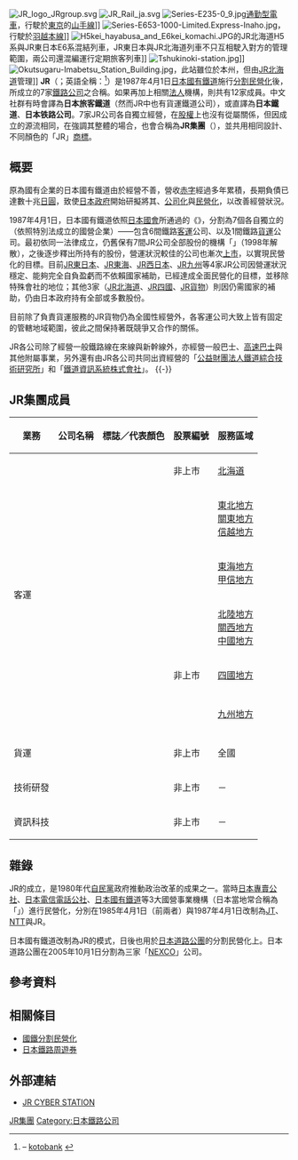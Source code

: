 {{about|1987年[[日本國有鐵道|日本國有鐵道]]改制分割為七家公司後，共同組成的鐵路事業群}}
{{redirect|日本铁路公司|日本国内包括私营铁路在内的所有公司|日本铁路公司列表}}
{{noteTA|G1=IT|G2=Transport}}
{{japanese|japanese=JR|kana=ジェイアール|romaji=Jei āru|舊寫=}}
[[File:JR_logo_JRgroup.svg|thumb]]
[[File:JR_Rail_ja.svg|thumb]]
[[File:Series-E235-0_9.jpg|thumb]][[通勤型電車|通勤型電車]]，行駛於[[東京|東京]]的[[山手線|山手線]]]]
[[File:Series-E653-1000-Limited.Express-Inaho.jpg|thumb]]，行駛於[[羽越本線|羽越本線]]]]
[[File:H5kei_hayabusa_and_E6kei_komachi.JPG|thumb]]的JR北海道H5系與JR東日本E6系混結列車，JR東日本與JR北海道列車不只互相駛入對方的管理範圍，兩公司還混編運行定期旅客列車]]
[[File:Tshukinoki-station.jpg|thumb]]]]
[[File:Okutsugaru-Imabetsu_Station_Building.jpg|thumb]]，此站雖位於本州，但由[[北海道旅客鐵道|JR北海道]]管理]]
'''JR'''（{{jpn|j=JR|hg=ジェイアール|rm=Jei āru|f=y}}；英語全稱：{{lang|en|'''<u>J</u>apan <u>R</u>ailways'''}}<ref>[https://kotobank.jp/word/JR-71833 {{lang|ja|JR(ジェーアール)とは}}] – [[kotobank|kotobank]] {{Wayback|url=https://kotobank.jp/word/JR-71833 |date=20210101102132 }}</ref>）是1987年4月1日[[日本國有鐵道|日本國有鐵道]]施行[[國鐵分割民營化|分割民營化]]後，所成立的7家[[鐵路公司|鐵路公司]]之合稱。如果再加上相關[[法人|法人]]機構，則共有12家成員。中文社群有時會譯為'''日本旅客鐵道'''（然而JR中也有貨運鐵道公司），或直譯為'''日本鐵道'''、'''日本铁路公司'''。7家JR公司各自獨立經營，在[[股權|股權]]上也沒有從屬關係，但因成立的源流相同，在強調其整體的場合，也會合稱為'''JR集團'''（{{lang|ja|JRグループ}}），並共用相同設計、不同顏色的「JR」[[商標|商標]]。

== 概要 ==
原為國有企業的日本國有鐵道由於經營不善，營收[[赤字|赤字]]經過多年累積，長期負債已達數十兆[[日圓|日圓]]，致使[[日本政府|日本政府]]開始研擬將其{{link-en|公司分拆|Corporate spin-off|分割}}、[[公司化|公司化]]與[[民營化|民營化]]，以改善經營狀況。

1987年4月1日，日本國有鐵道依照[[日本國會|日本國會]]所通過的《{{link-ja|日本國有鐵道改革法|日本国有鉄道改革法}}》，分割為7個各自獨立的{{link-ja|特殊會社|特殊会社}}（依照特別法成立的國營企業）——包含6間鐵路[[客運|客運]]公司、以及1間鐵路[[貨運|貨運]]公司。最初依同一法律成立，仍舊保有7間JR公司全部股份的{{link-ja|特殊法人|特殊法人}}機構「{{link-ja|日本國有鐵道清算事業團|日本国有鉄道清算事業団}}」（1998年解散），之後逐步釋出所持有的股份，營運狀況較佳的公司也漸次[[上市公司|上市]]，以實現民營化的目標。目前[[JR東日本|JR東日本]]、[[JR東海|JR東海]]、[[JR西日本|JR西日本]]、[[JR九州|JR九州]]等4家JR公司因營運狀況穩定、能夠完全自負盈虧而不依賴國家補助，已經達成全面民營化的目標，並移除特殊會社的地位；其他3家（[[JR北海道|JR北海道]]、[[JR四國|JR四國]]、[[JR貨物|JR貨物]]）則因仍需國家的補助，仍由日本政府持有全部或多數股份。

目前除了負責貨運服務的JR貨物仍為全國性經營外，各客運公司大致上皆有固定的管轄地域範圍，彼此之間保持著既競爭又合作的關係。

JR各公司除了經營一般鐵路線在來線與新幹線外，亦經營一般巴士、[[高速巴士|高速巴士]]與其他附屬事業，另外還有由JR各公司共同出資經營的「[[鐵道綜合技術研究所|公益財團法人鐵道綜合技術研究所]]」和「[[鐵道資訊系統|鐵道資訊系統株式會社]]」。
{{-}}

== JR集團成員 ==
{{Location map+|Japan|float=right|width=350|places= 																								
{{Location map~	|Japan	|label=	<!--	釧路	-->	|lat_deg=	42	|lat_min=	59	|lat_sec=	26	|lon_deg=	144	|lon_min=	22	|lon_sec=	53	|mark=	Lightgreen pog.svg	|marksize=	5	|position=	bottom	}}
{{Location map~	|Japan	|label=	<!--	旭川	-->	|lat_deg=	43	|lat_min=	45	|lat_sec=	53	|lon_deg=	142	|lon_min=	21	|lon_sec=	22	|mark=	Lightgreen pog.svg	|marksize=	5	|position=	bottom	}}
{{Location map~	|Japan	|label=	<!--	函館	-->	|lat_deg=	41	|lat_min=	46	|lat_sec=	36	|lon_deg=	140	|lon_min=	43	|lon_sec=	42	|mark=	Lightgreen pog.svg	|marksize=	5	|position=	bottom	}}
{{Location map~	|Japan	|label=		[[File:JR_logo_(hokkaido).svg|30px]]		|lat_deg=	43	|lat_min=	4	|lat_sec=	15	|lon_deg=	141	|lon_min=	19	|lon_sec=	56	|mark=	Lightgreen pog.svg	|marksize=	8	|position=	right	}}
{{Location map~	|Japan	|label=	<!--	靜岡	-->	|lat_deg=	34	|lat_min=	58	|lat_sec=	15	|lon_deg=	138	|lon_min=	23	|lon_sec=	20	|mark=	Orange pog.svg	|marksize=	5	|position=	bottom	}}
{{Location map~	|Japan	|label=	<!--	三重	-->	|lat_deg=	34	|lat_min=	44	|lat_sec=	5	|lon_deg=	136	|lon_min=	30	|lon_sec=	39	|mark=	Orange pog.svg	|marksize=	5	|position=	bottom	}}
{{Location map~	|Japan	|label=	<!--	飯田	-->	|lat_deg=	35	|lat_min=	31	|lat_sec=	11	|lon_deg=	137	|lon_min=	49	|lon_sec=	14	|mark=	Orange pog.svg	|marksize=	5	|position=	bottom	}}
{{Location map~	|Japan	|label=	<!--	關西	-->	|lat_deg=	34	|lat_min=	43	|lat_sec=	49	|lon_deg=	135	|lon_min=	30	|lon_sec=	0	|mark=	Orange pog.svg	|marksize=	5	|position=	bottom	}}
{{Location map~	|Japan	|label=	<!--	東海鐵道	-->	|lat_deg=	35	|lat_min=	10	|lat_sec=	5	|lon_deg=	136	|lon_min=	52	|lon_sec=	57	|mark=	Orange pog.svg	|marksize=	5	|position=	bottom	}}
{{Location map~	|Japan	|label=	<!--	新幹線鐵道	-->	|lat_deg=	35	|lat_min=	40	|lat_sec=	58	|lon_deg=	139	|lon_min=	46	|lon_sec=	6	|mark=	Orange pog.svg	|marksize=	5	|position=	bottom	}}
{{Location map~	|Japan	|label=		[[File:JR_logo_(central).svg|30px]]		|lat_deg=	35	|lat_min=	10	|lat_sec=	15	|lon_deg=	136	|lon_min=	52	|lon_sec=	57	|mark=	Orange pog.svg	|marksize=	8	|position=	bottom	}}
{{Location map~	|Japan	|label=	<!--	本社(東京)	-->	|lat_deg=	35	|lat_min=	37	|lat_sec=	47	|lon_deg=	139	|lon_min=	44	|lon_sec=	25	|mark=	Orange pog.svg	|marksize=	5	|position=	bottom	}}
{{Location map~	|Japan	|label=	<!--	愛媛(企)	-->	|lat_deg=	33	|lat_min=	50	|lat_sec=	22	|lon_deg=	132	|lon_min=	45	|lon_sec=	4	|mark=	Turquoise pog.svg	|marksize=	5	|position=	bottom	}}
{{Location map~	|Japan	|label=	<!--	德島(企)	-->	|lat_deg=	34	|lat_min=	4	|lat_sec=	29	|lon_deg=	134	|lon_min=	33	|lon_sec=	0	|mark=	Turquoise pog.svg	|marksize=	5	|position=	bottom	}}
{{Location map~	|Japan	|label=	<!--	高知(企)	-->	|lat_deg=	33	|lat_min=	34	|lat_sec=	2	|lon_deg=	133	|lon_min=	32	|lon_sec=	41	|mark=	Turquoise pog.svg	|marksize=	5	|position=	bottom	}}
{{Location map~	|Japan	|label=	<!--	岡山(企)	-->	|lat_deg=	34	|lat_min=	39	|lat_sec=	49	|lon_deg=	133	|lon_min=	55	|lon_sec=	7	|mark=	Turquoise pog.svg	|marksize=	5	|position=	bottom	}}
{{Location map~	|Japan	|label=	<!--	大阪(営)	-->	|lat_deg=	34	|lat_min=	42	|lat_sec=	26	|lon_deg=	135	|lon_min=	29	|lon_sec=	44	|mark=	Turquoise pog.svg	|marksize=	5	|position=	bottom	}}
{{Location map~	|Japan	|label=	<!--	東京(事)	-->	|lat_deg=	35	|lat_min=	40	|lat_sec=	35	|lon_deg=	139	|lon_min=	45	|lon_sec=	43	|mark=	Turquoise pog.svg	|marksize=	5	|position=	bottom	}}
{{Location map~	|Japan	|label=		[[File:JR_logo_(shikoku).svg|30px]]		|lat_deg=	34	|lat_min=	20	|lat_sec=	59	|lon_deg=	134	|lon_min=	2	|lon_sec=	31	|mark=	Turquoise pog.svg	|marksize=	8	|position=	bottom	}}
{{Location map~	|Japan	|label=	<!--	金澤	-->	|lat_deg=	36	|lat_min=	35	|lat_sec=	27	|lon_deg=	136	|lon_min=	40	|lon_sec=	3	|mark=	Blue pog.svg	|marksize=	5	|position=	bottom	}}
{{Location map~	|Japan	|label=	<!--	京都	-->	|lat_deg=	34	|lat_min=	59	|lat_sec=	5	|lon_deg=	135	|lon_min=	45	|lon_sec=	14	|mark=	Blue pog.svg	|marksize=	5	|position=	bottom	}}
{{Location map~	|Japan	|label=	<!--	大阪	-->	|lat_deg=	34	|lat_min=	38	|lat_sec=	43	|lon_deg=	135	|lon_min=	30	|lon_sec=	58	|mark=	Blue pog.svg	|marksize=	5	|position=	bottom	}}
{{Location map~	|Japan	|label=	<!--	和歌山	-->	|lat_deg=	34	|lat_min=	13	|lat_sec=	48	|lon_deg=	135	|lon_min=	11	|lon_sec=	29	|mark=	Blue pog.svg	|marksize=	5	|position=	bottom	}}
{{Location map~	|Japan	|label=	<!--	神戶	-->	|lat_deg=	34	|lat_min=	40	|lat_sec=	41	|lon_deg=	135	|lon_min=	10	|lon_sec=	51	|mark=	Blue pog.svg	|marksize=	5	|position=	bottom	}}
{{Location map~	|Japan	|label=	<!--	福知山	-->	|lat_deg=	35	|lat_min=	17	|lat_sec=	49	|lon_deg=	135	|lon_min=	7	|lon_sec=	4	|mark=	Blue pog.svg	|marksize=	5	|position=	bottom	}}
{{Location map~	|Japan	|label=	<!--	岡山	-->	|lat_deg=	34	|lat_min=	40	|lat_sec=	4	|lon_deg=	133	|lon_min=	55	|lon_sec=	13	|mark=	Blue pog.svg	|marksize=	5	|position=	bottom	}}
{{Location map~	|Japan	|label=	<!--	米子	-->	|lat_deg=	35	|lat_min=	25	|lat_sec=	20	|lon_deg=	133	|lon_min=	20	|lon_sec=	8	|mark=	Blue pog.svg	|marksize=	5	|position=	bottom	}}
{{Location map~	|Japan	|label=	<!--	廣島	-->	|lat_deg=	34	|lat_min=	24	|lat_sec=	0	|lon_deg=	132	|lon_min=	28	|lon_sec=	40	|mark=	Blue pog.svg	|marksize=	5	|position=	bottom	}}
{{Location map~	|Japan	|label=	<!--	新幹線管理本部	-->	|lat_deg=	34	|lat_min=	43	|lat_sec=	49	|lon_deg=	135	|lon_min=	30	|lon_sec=	0	|mark=	Blue pog.svg	|marksize=	5	|position=	bottom	}}
{{Location map~	|Japan	|label=	<!--	福岡支社	-->	|lat_deg=	33	|lat_min=	35	|lat_sec=	25	|lon_deg=	130	|lon_min=	25	|lon_sec=	11	|mark=	Blue pog.svg	|marksize=	5	|position=	bottom	}}
{{Location map~	|Japan	|label=		[[File:JR_logo_(west).svg|30px]]		|lat_deg=	34	|lat_min=	42	|lat_sec=	26	|lon_deg=	135	|lon_min=	29	|lon_sec=	42	|mark=	Blue pog.svg	|marksize=	8	|position=	top	}}
{{Location map~	|Japan	|label=	<!--	東京本部	-->	|lat_deg=	35	|lat_min=	40	|lat_sec=	35	|lon_deg=	139	|lon_min=	45	|lon_sec=	43	|mark=	Blue pog.svg	|marksize=	5	|position=	bottom	}}
{{Location map~	|Japan	|label=	<!--	北部九州地域本社	-->	|lat_deg=	33	|lat_min=	53	|lat_sec=	18	|lon_deg=	130	|lon_min=	52	|lon_sec=	22	|mark=	Red pog.svg	|marksize=	5	|position=	bottom	}}
{{Location map~	|Japan	|label=	<!--	長崎	-->	|lat_deg=	32	|lat_min=	45	|lat_sec=	5	|lon_deg=	129	|lon_min=	52	|lon_sec=	12	|mark=	Red pog.svg	|marksize=	5	|position=	bottom	}}
{{Location map~	|Japan	|label=	<!--	大分	-->	|lat_deg=	33	|lat_min=	14	|lat_sec=	0	|lon_deg=	131	|lon_min=	36	|lon_sec=	23	|mark=	Red pog.svg	|marksize=	5	|position=	bottom	}}
{{Location map~	|Japan	|label=	<!--	熊本	-->	|lat_deg=	32	|lat_min=	47	|lat_sec=	21	|lon_deg=	130	|lon_min=	41	|lon_sec=	20	|mark=	Red pog.svg	|marksize=	5	|position=	bottom	}}
{{Location map~	|Japan	|label=	<!--	鹿兒島	-->	|lat_deg=	31	|lat_min=	34	|lat_sec=	58	|lon_deg=	130	|lon_min=	32	|lon_sec=	26	|mark=	Red pog.svg	|marksize=	5	|position=	bottom	}}
{{Location map~	|Japan	|label=	<!--	東京支店	-->	|lat_deg=	35	|lat_min=	40	|lat_sec=	35	|lon_deg=	139	|lon_min=	45	|lon_sec=	43	|mark=	Red pog.svg	|marksize=	5	|position=	bottom	}}
{{Location map~	|Japan|label=	<!--	沖繩支店	-->	|lat_deg=	26	|lat_min=	12	|lat_sec=	56	|lon_deg=	127	|lon_min=	40	|lon_sec=	40	|mark=	Red pog.svg	|marksize=	5	|position=	bottom	}}
{{Location map~	|Japan	|label=		[[File:JR_logo_(kyushu).svg|30px]]		|lat_deg=	33	|lat_min=	35	|lat_sec=	21	|lon_deg=	130	|lon_min=	25	|lon_sec=	1	|mark=	Red pog.svg	|marksize=	8	|position=	bottom	}}
{{Location map~	|Japan	|label=	<!--	新幹線鐵道事業部	-->	|lat_deg=	31	|lat_min=	48	|lat_sec=	48	|lon_deg=	130	|lon_min=	18	|lon_sec=	14	|mark=	Red pog.svg	|marksize=	5	|position=	bottom	}}
{{Location map~	|Japan	|label=	<!--	東京	-->	|lat_deg=	35	|lat_min=	44	|lat_sec=	24	|lon_deg=	139	|lon_min=	45	|lon_sec=	38	|mark=	Green pog.svg	|marksize=	5	|position=	bottom	}}
{{Location map~	|Japan	|label=	<!--	橫濱	-->	|lat_deg=	35	|lat_min=	27	|lat_sec=	45	|lon_deg=	139	|lon_min=	37	|lon_sec=	10	|mark=	Green pog.svg	|marksize=	5	|position=	bottom	}}
{{Location map~	|Japan	|label=	<!--	大宮	-->	|lat_deg=	35	|lat_min=	54	|lat_sec=	12	|lon_deg=	139	|lon_min=	37	|lon_sec=	27	|mark=	Green pog.svg	|marksize=	5	|position=	bottom	}}
{{Location map~	|Japan	|label=	<!--	高崎	-->	|lat_deg=	36	|lat_min=	19	|lat_sec=	22	|lon_deg=	139	|lon_min=	1	|lon_sec=	1	|mark=	Green pog.svg	|marksize=	5	|position=	bottom	}}
{{Location map~	|Japan	|label=	<!--	千葉	-->	|lat_deg=	35	|lat_min=	36	|lat_sec=	44	|lon_deg=	140	|lon_min=	6	|lon_sec=	47	|mark=	Green pog.svg	|marksize=	5	|position=	bottom	}}
{{Location map~	|Japan	|label=	<!--	仙台	-->	|lat_deg=	38	|lat_min=	15	|lat_sec=	22	|lon_deg=	140	|lon_min=	52	|lon_sec=	1	|mark=	Green pog.svg	|marksize=	5	|position=	bottom	}}
{{Location map~	|Japan	|label=	<!--	盛岡	-->	|lat_deg=	39	|lat_min=	42	|lat_sec=	18	|lon_deg=	141	|lon_min=	8	|lon_sec=	0	|mark=	Green pog.svg	|marksize=	5	|position=	bottom	}}
{{Location map~	|Japan	|label=	<!--	秋田	-->	|lat_deg=	39	|lat_min=	42	|lat_sec=	54	|lon_deg=	140	|lon_min=	7	|lon_sec=	45	|mark=	Green pog.svg	|marksize=	5	|position=	bottom	}}
{{Location map~	|Japan	|label=	<!--	新潟	-->	|lat_deg=	37	|lat_min=	54	|lat_sec=	45	|lon_deg=	139	|lon_min=	3	|lon_sec=	37	|mark=	Green pog.svg	|marksize=	5	|position=	bottom	}}
{{Location map~	|Japan	|label=	<!--	長野	-->	|lat_deg=	36	|lat_min=	38	|lat_sec=	32	|lon_deg=	138	|lon_min=	11	|lon_sec=	19	|mark=	Green pog.svg	|marksize=	5	|position=	bottom	}}
{{Location map~	|Japan	|label=		[[File:JR_logo_(east).svg|30px]]		|lat_deg=	35	|lat_min=	41	|lat_sec=	20	|lon_deg=	139	|lon_min=	41	|lon_sec=	59	|mark=	Green pog.svg	|marksize=	8	|position=	top	}}
|caption=JR各旅客鐵道公司　本社、支社分布圖	<br />
[[File:Lightgreen_pog.svg|8px]] [[File:JR_logo_(hokkaido).svg|30px]]'''{{Color|#2cb431|北海道}}'''
[[File:Green_pog.svg|8px]] [[File:JR_logo_(east).svg|30px]]'''{{Color|green|東日本}}'''
[[File:Orange_pog.svg|8px]] [[File:JR_logo_(central).svg|30px]]'''{{Color|orange|東海}}'''<br />
[[File:Blue_pog.svg|8px]] [[File:JR_logo_(west).svg|30px]]'''{{Color|#0072bc|西日本}}'''
[[File:Turquoise_pog.svg|8px]] [[File:JR_logo_(shikoku).svg|30px]]'''{{Color|#1cadca|四國}}'''
[[File:Red_pog.svg|8px]] [[File:JR_logo_(kyushu).svg|30px]]'''{{Color|red|九州}}'''
（[[日本貨物鐵道|JR貨物]]、[[鐵道綜合技術研究所|JR總研]]、[[鐵道資訊系統|JR系統]]不在收錄範圍）}}

{| class=wikitable
!業務
!公司名稱
!標誌／代表顏色
!股票編號
!服務區域
|-
|rowspan=6|客運
|{{nowrap|'''[[北海道旅客鐵道|北海道旅客鐵道]]'''}} {{nowrap|（JR北海道）}} 
|style="color:#2cb431"|{{nowrap|[[File:JR_logo_(hokkaido).svg|50px]] 淺綠色}}
|非上市
|[[北海道|北海道]]
|-
|{{nowrap|'''[[東日本旅客鐵道|東日本旅客鐵道]]'''}} {{nowrap|（JR東日本）}} 
|style="color:#0c8c11"|{{nowrap|[[File:JR_logo_(east).svg|50px]] 綠色}}
|{{tyo|9020}}<br />{{Ose|9020}}<br />{{Nse|9020}}
|[[東北地方|東北地方]]<br />[[關東地方|關東地方]]<br />[[信越地方|信越地方]]
|-
|{{nowrap|'''[[東海旅客鐵道|東海旅客鐵道]]'''}} {{nowrap|（JR東海）}} 
|style="color:#ff7000"|{{nowrap|[[File:JR_logo_(central).svg|50px]] 橙色}}
|{{tyo|9022}}<br />{{Ose|9022}}<br />{{Nse|9022}}
|[[東海地方|東海地方]]<br />[[甲信地方|甲信地方]]
|-
|{{nowrap|'''[[西日本旅客鐵道|西日本旅客鐵道]]'''}} {{nowrap|（JR西日本）}} 
|style="color:#0072bc"|{{nowrap|[[File:JR_logo_(west).svg|50px]] 藍色}}
|{{tyo|9021}}<br />{{Ose|9021}}<br />{{Nse|9021}}
|[[北陸地方|北陸地方]]<br />[[關西地方|關西地方]]<br />[[中國地方|中國地方]]
|-
|{{nowrap|'''[[四國旅客鐵道|四國旅客鐵道]]'''}} {{nowrap|（JR四國）}}
|style="color:#1cadca"|{{nowrap|[[File:JR_logo_(shikoku).svg|50px]] 淺藍色}}
|非上市
|[[四國|四國地方]] 
|-
|{{nowrap|'''[[九州旅客鐵道|九州旅客鐵道]]'''}} {{nowrap|（JR九州）}}
|style="color:#ff0000"|{{nowrap|[[File:JR_logo_(kyushu).svg|50px]] 紅色}}
|{{tyo|9142}}<br />{{Ose|9142}}<br />{{Nse|9142}}
|[[九州_(日本)|九州地方]]
|-
|貨運
|{{nowrap|'''[[日本貨物鐵道|日本貨物鐵道]]'''}} {{nowrap|（JR貨物）}}
|style="color:#2d86bd"|{{nowrap|[[File:JR_logo_(freight).svg|50px]] 灰藍色}}
|非上市
|全國
|-
|技術研發
|{{nowrap|'''[[鐵道综合技術研究所|鐵道综合技術研究所]]'''}} {{nowrap|（JR總研）}}
|style="color:#9932cc"|{{nowrap|[[File:JR_logo_RTRI.svg|50px]] 淺紫色}}
|非上市
|－
|-
|資訊科技
|{{nowrap|'''[[鐵道資訊系統|鐵道資訊系統]]'''}} {{nowrap|（JR系統）}}
|style="color:#B3424A"|{{nowrap|[[File:JR_logo_systems.svg|50px]] 暗紅色}}
|非上市
|－
|}

== 雜錄 ==
JR的成立，是1980年代[[自由民主党_(日本)|自民黨]]政府推動政治改革的成果之一。當時[[日本專賣公社|日本專賣公社]]、[[日本電信電話公社|日本電信電話公社]]、[[日本國有鐵道|日本國有鐵道]]等3大國營事業機構（日本當地常合稱為「{{link-ja|公共企業體|公共企業体|三公社}}」）進行民營化，分別在1985年4月1日（前兩者）與1987年4月1日改制為[[日本煙草產業|JT]]、[[日本電信電話|NTT]]與JR。

日本國有鐵道改制為JR的模式，日後也用於[[日本道路公團|日本道路公團]]的分割民營化上。日本道路公團在2005年10月1日分割為三家「[[NEXCO|NEXCO]]」公司。

== 參考資料 ==
{{reflist}}

== 相關條目 ==
{{commonscat|JR Group}}
* [[國鐵分割民營化|國鐵分割民營化]]
* [[日本鐵路周遊券|日本鐵路周遊券]]

== 外部連結 ==
*{{ja}}[http://www.jr.cyberstation.ne.jp/ JR CYBER STATION] {{Wayback|url=http://www.jr.cyberstation.ne.jp/ |date=20210109053651 }}

{{JR}}
{{日本國有鐵道}}

{{DEFAULTSORT:JR}}
[[Category:JR集團|]]
[[Category:日本鐵路公司|Category:日本鐵路公司]]
